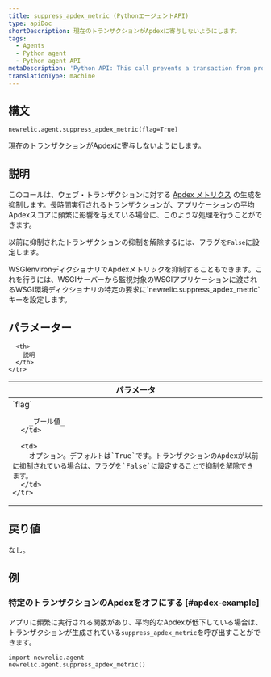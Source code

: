 ```yaml
---
title: suppress_apdex_metric (PythonエージェントAPI)
type: apiDoc
shortDescription: 現在のトランザクションがApdexに寄与しないようにします。
tags:
  - Agents
  - Python agent
  - Python agent API
metaDescription: 'Python API: This call prevents a transaction from producing an Apdex metric.'
translationType: machine
---
```


## 構文

```
newrelic.agent.suppress_apdex_metric(flag=True)
```

現在のトランザクションがApdexに寄与しないようにします。

## 説明

このコールは、ウェブ・トランザクションに対する [Apdex メトリクス](/docs/apm/new-relic-apm/apdex/apdex-measuring-user-satisfaction) の生成を抑制します。長時間実行されるトランザクションが、アプリケーションの平均Apdexスコアに頻繁に影響を与えている場合に、このような処理を行うことができます。

以前に抑制されたトランザクションの抑制を解除するには、フラグを`False`に設定します。

<Callout variant="tip">
  WSGIenvironディクショナリでApdexメトリックを抑制することもできます。これを行うには、WSGIサーバーから監視対象のWSGIアプリケーションに渡されるWSGI環境ディクショナリの特定の要求に`newrelic.suppress_apdex_metric`キーを設定します。
</Callout>

## パラメーター

<table>
  <thead>
    <tr>
      <th width="25%">
        パラメータ
      </th>

      <th>
        説明
      </th>
    </tr>
  </thead>

  <tbody>
    <tr>
      <td>
        `flag`

        _ブール値_
      </td>

      <td>
        オプション。デフォルトは`True`です。トランザクションのApdexが以前に抑制されている場合は、フラグを`False`に設定することで抑制を解除できます。
      </td>
    </tr>
  </tbody>
</table>

## 戻り値

なし。

## 例

### 特定のトランザクションのApdexをオフにする [#apdex-example]

アプリに頻繁に実行される関数があり、平均的なApdexが低下している場合は、トランザクションが生成されている`suppress_apdex_metric`を呼び出すことができます。

```
import newrelic.agent
newrelic.agent.suppress_apdex_metric()
```